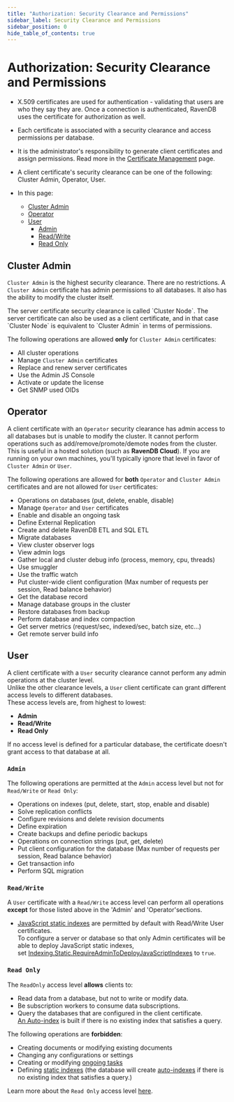 ```yaml
---
title: "Authorization: Security Clearance and Permissions"
sidebar_label: Security Clearance and Permissions
sidebar_position: 0
hide_table_of_contents: true
---
```



# Authorization: Security Clearance and Permissions

* X.509 certificates are used for authentication - validating that users are who they say they are. 
  Once a connection is authenticated, RavenDB uses the certificate for authorization as well. 

* Each certificate is associated with a security clearance and access permissions per database.

* It is the administrator's responsibility to generate client certificates and assign permissions. 
  Read more in the [Certificate Management](../authentication/certificate-management.mdx) page.

* A client certificate's security clearance can be one of the following: Cluster Admin, Operator, User.

* In this page:
   * [Cluster Admin](../../../server/security/authorization/security-clearance-and-permissions.mdx#cluster-admin)
   * [Operator](../../../server/security/authorization/security-clearance-and-permissions.mdx#operator)
   * [User](../../../server/security/authorization/security-clearance-and-permissions.mdx#user)  
      * [Admin](../../../server/security/authorization/security-clearance-and-permissions.mdx#section)  
      * [Read/Write](../../../server/security/authorization/security-clearance-and-permissions.mdx#section-1) 
      * [Read Only](../../../server/security/authorization/security-clearance-and-permissions.mdx#section-2)

## Cluster Admin

`Cluster Admin` is the highest security clearance. There are no restrictions. A `Cluster Admin` certificate has admin permissions to all databases. It also has the ability to modify the cluster itself.

<Admonition type="note" title="Note">
The server certificate security clearance is called `Cluster Node`. The server certificate can also be used as a client certificate, and in that case `Cluster Node` is equivalent to `Cluster Admin` in terms of permissions.
</Admonition>

The following operations are allowed **only** for `Cluster Admin` certificates:

- All cluster operations
- Manage `Cluster Admin` certificates
- Replace and renew server certificates
- Use the Admin JS Console
- Activate or update the license
- Get SNMP used OIDs



## Operator

A client certificate with an `Operator` security clearance has admin access to all databases 
but is unable to modify the cluster. It cannot perform operations such as 
add/remove/promote/demote nodes from the cluster. This is useful in a hosted solution 
(such as **RavenDB Cloud**). If you are running on your own machines, you'll typically ignore 
that level in favor of `Cluster Admin` or `User`.

The following operations are allowed for **both** `Operator` and `Cluster Admin` certificates and are not allowed for `User` certificates:

- Operations on databases (put, delete, enable, disable)
- Manage `Operator` and `User` certificates
- Enable and disable an ongoing task
- Define External Replication
- Create and delete RavenDB ETL and SQL ETL
- Migrate databases
- View cluster observer logs
- View admin logs
- Gather local and cluster debug info (process, memory, cpu, threads) 
- Use smuggler
- Use the traffic watch
- Put cluster-wide client configuration (Max number of requests per session, Read balance behavior)
- Get the database record
- Manage database groups in the cluster
- Restore databases from backup
- Perform database and index compaction
- Get server metrics (request/sec, indexed/sec, batch size, etc...)
- Get remote server build info



## User

A client certificate with a `User` security clearance cannot perform any admin operations at the cluster level.  
Unlike the other clearance levels, a `User` client certificate can grant different access levels to different databases.  
These access levels are, from highest to lowest:  

* **Admin**  
* **Read/Write**  
* **Read Only**  

If no access level is defined for a particular database, the certificate doesn't grant access to that database at all.  
### `Admin`

The following operations are permitted at the `Admin` access level but not for `Read/Write` or `Read Only`:

- Operations on indexes (put, delete, start, stop, enable and disable)
- Solve replication conflicts
- Configure revisions and delete revision documents
- Define expiration
- Create backups and define periodic backups
- Operations on connection strings (put, get, delete)
- Put client configuration for the database (Max number of requests per session, Read balance behavior)
- Get transaction info
- Perform SQL migration
### `Read/Write`

A `User` certificate with a `Read/Write` access level can perform all operations **except** for those listed above in the 'Admin' and 'Operator'sections.  

  * [JavaScript static indexes](../../../indexes/javascript-indexes.mdx) are permitted by default with Read/Write User certificates.  
    To configure a server or database so that only Admin certificates will be able to deploy JavaScript static indexes,  
    set [Indexing.Static.RequireAdminToDeployJavaScriptIndexes](../../../server/configuration/indexing-configuration.mdx#indexing.static.requireadmintodeployjavascriptindexes) 
    to `true`.
### `Read Only`

The `ReadOnly` access level **allows** clients to: 

- Read data from a database, but not to write or modify data.  
- Be subscription workers to consume data subscriptions.  
- Query the databases that are configured in the client certificate.  
  <Admonition type="note" title="Note">
  [An Auto-index](../../../indexes/creating-and-deploying.mdx#auto-indexes) 
  is built if there is no existing index that satisfies a query.  
  </Admonition>

<Admonition type="info" title="Unauthorized actions for ReadOnly client certificates" id="unauthorized-actions-for-readonly-client-certificates" href="#unauthorized-actions-for-readonly-client-certificates">

The following operations are **forbidden**:  

- Creating documents or modifying existing documents  
- Changing any configurations or settings  
- Creating or modifying [ongoing tasks](../../../studio/database/tasks/ongoing-tasks/general-info.mdx)  
- Defining [static indexes](../../../indexes/creating-and-deploying.mdx#static-indexes) (the database will create 
[auto-indexes](../../../indexes/creating-and-deploying.mdx#auto-indexes) if there is no existing index that satisfies a query.)


</Admonition>

Learn more about the `Read Only` access level [here](../../../studio/server/certificates/read-only-access-level.mdx).



